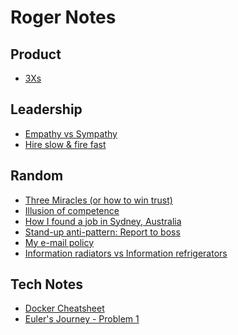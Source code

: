 = Roger Notes =

== Product ==
* [[3Xs]]
== Leadership ==
* [[Empathy vs Sympathy]]
* [[Hire slow & fire fast]]
== Random ==
* [[Three Miracles (or how to win trust)]]
* [[Illusion of competence]]
* [[How I found a job in Sydney, Australia]]
* [[Stand-up anti-pattern: Report to boss]]
* [[My e-mail policy]]
* [[Information radiators vs Information refrigerators]]
== Tech Notes ==
* [[Docker Cheatsheet]]
* [[Euler's Journey - Problem 1]]
